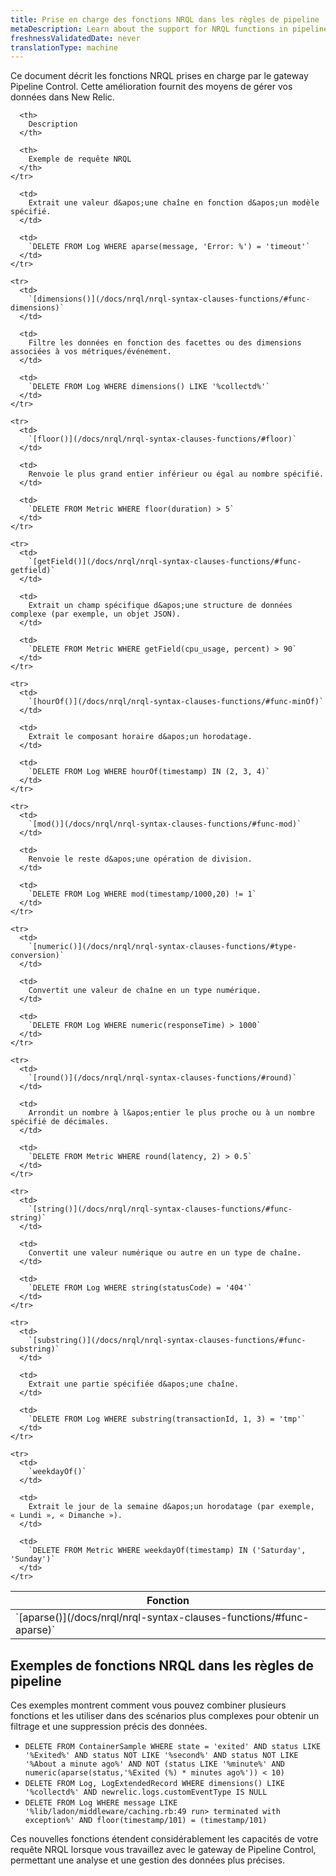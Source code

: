 ```yaml
---
title: Prise en charge des fonctions NRQL dans les règles de pipeline
metaDescription: Learn about the support for NRQL functions in pipeline rules and how to use them effectively.
freshnessValidatedDate: never
translationType: machine
---
```


Ce document décrit les fonctions NRQL prises en charge par le gateway Pipeline Control. Cette amélioration fournit des moyens de gérer vos données dans New Relic.

<table>
  <thead>
    <tr>
      <th>
        Fonction
      </th>

      <th>
        Description
      </th>

      <th>
        Exemple de requête NRQL
      </th>
    </tr>
  </thead>

  <tbody>
    <tr>
      <td>
        `[aparse()](/docs/nrql/nrql-syntax-clauses-functions/#func-aparse)`
      </td>

      <td>
        Extrait une valeur d&apos;une chaîne en fonction d&apos;un modèle spécifié.
      </td>

      <td>
        `DELETE FROM Log WHERE aparse(message, 'Error: %') = 'timeout'`
      </td>
    </tr>

    <tr>
      <td>
        `[dimensions()](/docs/nrql/nrql-syntax-clauses-functions/#func-dimensions)`
      </td>

      <td>
        Filtre les données en fonction des facettes ou des dimensions associées à vos métriques/événement.
      </td>

      <td>
        `DELETE FROM Log WHERE dimensions() LIKE '%collectd%'`
      </td>
    </tr>

    <tr>
      <td>
        `[floor()](/docs/nrql/nrql-syntax-clauses-functions/#floor)`
      </td>

      <td>
        Renvoie le plus grand entier inférieur ou égal au nombre spécifié.
      </td>

      <td>
        `DELETE FROM Metric WHERE floor(duration) > 5`
      </td>
    </tr>

    <tr>
      <td>
        `[getField()](/docs/nrql/nrql-syntax-clauses-functions/#func-getfield)`
      </td>

      <td>
        Extrait un champ spécifique d&apos;une structure de données complexe (par exemple, un objet JSON).
      </td>

      <td>
        `DELETE FROM Metric WHERE getField(cpu_usage, percent) > 90`
      </td>
    </tr>

    <tr>
      <td>
        `[hourOf()](/docs/nrql/nrql-syntax-clauses-functions/#func-minOf)`
      </td>

      <td>
        Extrait le composant horaire d&apos;un horodatage.
      </td>

      <td>
        `DELETE FROM Log WHERE hourOf(timestamp) IN (2, 3, 4)`
      </td>
    </tr>

    <tr>
      <td>
        `[mod()](/docs/nrql/nrql-syntax-clauses-functions/#func-mod)`
      </td>

      <td>
        Renvoie le reste d&apos;une opération de division.
      </td>

      <td>
        `DELETE FROM Log WHERE mod(timestamp/1000,20) != 1`
      </td>
    </tr>

    <tr>
      <td>
        `[numeric()](/docs/nrql/nrql-syntax-clauses-functions/#type-conversion)`
      </td>

      <td>
        Convertit une valeur de chaîne en un type numérique.
      </td>

      <td>
        `DELETE FROM Log WHERE numeric(responseTime) > 1000`
      </td>
    </tr>

    <tr>
      <td>
        `[round()](/docs/nrql/nrql-syntax-clauses-functions/#round)`
      </td>

      <td>
        Arrondit un nombre à l&apos;entier le plus proche ou à un nombre spécifié de décimales.
      </td>

      <td>
        `DELETE FROM Metric WHERE round(latency, 2) > 0.5`
      </td>
    </tr>

    <tr>
      <td>
        `[string()](/docs/nrql/nrql-syntax-clauses-functions/#func-string)`
      </td>

      <td>
        Convertit une valeur numérique ou autre en un type de chaîne.
      </td>

      <td>
        `DELETE FROM Log WHERE string(statusCode) = '404'`
      </td>
    </tr>

    <tr>
      <td>
        `[substring()](/docs/nrql/nrql-syntax-clauses-functions/#func-substring)`
      </td>

      <td>
        Extrait une partie spécifiée d&apos;une chaîne.
      </td>

      <td>
        `DELETE FROM Log WHERE substring(transactionId, 1, 3) = 'tmp'`
      </td>
    </tr>

    <tr>
      <td>
        `weekdayOf()`
      </td>

      <td>
        Extrait le jour de la semaine d&apos;un horodatage (par exemple, « Lundi », « Dimanche »).
      </td>

      <td>
        `DELETE FROM Metric WHERE weekdayOf(timestamp) IN ('Saturday', 'Sunday')`
      </td>
    </tr>
  </tbody>
</table>

## Exemples de fonctions NRQL dans les règles de pipeline

Ces exemples montrent comment vous pouvez combiner plusieurs fonctions et les utiliser dans des scénarios plus complexes pour obtenir un filtrage et une suppression précis des données.

* `DELETE FROM ContainerSample WHERE state = 'exited' AND status LIKE '%Exited%' AND status NOT LIKE '%second%' AND status NOT LIKE '%About a minute ago%' AND NOT (status LIKE '%minute%' AND numeric(aparse(status,'%Exited (%) * minutes ago%')) < 10)`
* `DELETE FROM Log, LogExtendedRecord WHERE dimensions() LIKE '%collectd%' AND newrelic.logs.customEventType IS NULL`
* `DELETE FROM Log WHERE message LIKE '%lib/ladon/middleware/caching.rb:49 run> terminated with exception%' AND floor(timestamp/101) = (timestamp/101)`

Ces nouvelles fonctions étendent considérablement les capacités de votre requête NRQL lorsque vous travaillez avec le gateway de Pipeline Control, permettant une analyse et une gestion des données plus précises.